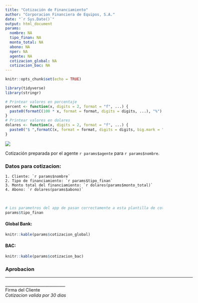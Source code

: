 ---
title: "Cotización de Financiamiento"
author: "Corporacion Financiera de Equipos, S.A."
date: "`r Sys.Date()`"
output: html_document
params:
  nombre: NA
  tipo_finan: NA
  monto_total: NA
  abono: NA
  nper: NA
  agente: NA
  cotizacion_global: NA
  cotizacion_bac: NA
---

```{r setup, include=FALSE}
knitr::opts_chunk$set(echo = TRUE)

library(tidyverse)
library(stringr)

# Printear valores en porcentaje
percent <- function(x, digits = 2, format = "f", ...) {
  paste0(formatC(100 * x, format = format, digits = digits, ...), "%")
}
# Printear valores en dolares
dolares <- function(x, digits = 2, format = "f", ...) {
  paste0("$ ",formatC(x, format = format, digits = digits, big.mark = ",", ...))
}


```
![](http://www.gcp.com.pa/images/cfsa.png)

Cotización preparada por el agente `r params$agente` para `r params$nombre`.

### Datos para cotizacion:

    1. Cliente: `r params$nombre`
    2. Tipo de financiamiento: `r params$tipo_finan`
    3. Monto total del financiamiento: `r dolares(params$monto_total)`
    4. Abono: `r dolares(params$abono)`

</br>

```{r}
# Los parametros del app de pasan correctamente a esta plantilla de cotizacion.
params$tipo_finan

```

#### Global Bank:

```{r echo=FALSE}

knitr::kable(params$cotizacion_global)

```

#### BAC:

```{r echo=FALSE}

knitr::kable(params$cotizacion_bac)

```

### Aprobacion

<div style="width:600px"><hr/></div>

\noindent\rule{2cm}{0.5pt}
______________________________<br />Firma del Cliente<br />*Cotizacion valida por 30 dias*